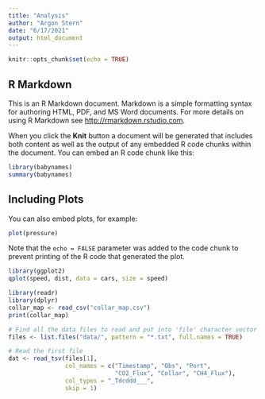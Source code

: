 ```yaml
---
title: "Analysis"
author: "Argon Stern"
date: "6/17/2021"
output: html_document
---
```


```r
knitr::opts_chunk$set(echo = TRUE)
```

## R Markdown

This is an R Markdown document. Markdown is a simple formatting syntax for authoring HTML, PDF, and MS Word documents. For more details on using R Markdown see <http://rmarkdown.rstudio.com>.

When you click the **Knit** button a document will be generated that includes both content as well as the output of any embedded R code chunks within the document. You can embed an R code chunk like this:

```r
library(babynames)
summary(babynames)
```

## Including Plots

You can also embed plots, for example:

```r
plot(pressure)
```

Note that the `echo = FALSE` parameter was added to the code chunk to prevent printing of the R code that generated the plot.


```r
library(ggplot2)
qplot(speed, dist, data = cars, size = speed)
```

```r
library(readr)
library(dplyr)
collar_map <- read_csv("collar_map.csv")
print(collar_map)
```

```r
# Find all the data files to read and put into 'file' character vector
files <- list.files("data/", pattern = "*.txt", full.names = TRUE)

# Read the first file
dat <- read_tsv(files[1],
                col_names = c("Timestamp", "Obs", "Port",
                              "CO2_Flux", "Collar", "CH4_Flux"), 
                col_types = "_Tdcddd___",
                skip = 1)
```

